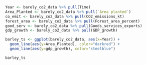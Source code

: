 ```r
Year <- barely_co2_data %>% pull(Time)
Area_Planted <- barely_co2_data %>% pull(`Area planted`)
co_emit <- barely_co2_data %>% pull(CO2_emissions_kt)
forest_area <- barely_co2_data %>% pull(Forest_area_percent)
good_serv <- barely_co2_data %>% pull(Goods_services_exports)
gdp_growth <- barely_co2_data %>% pull(GDP_growth)

barley_ts <- ggplot(barely_co2_data, aes(x=Year)) +
  geom_line(aes(y=Area_Planted), color="darkred") + 
  geom_line(aes(y=gdp_growth), color="steelblue")

barley_ts

```

